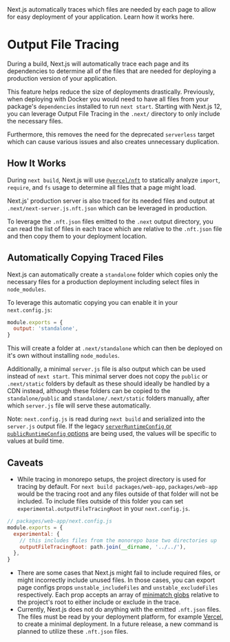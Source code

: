 <PageMeta>
   Next.js automatically traces which files are needed by each page to allow for easy deployment of your application. Learn how it works here.
</PageMeta>

# Output File Tracing

During a build, Next.js will automatically trace each page and its dependencies to determine all of the files that are needed for deploying a production version of your application.

This feature helps reduce the size of deployments drastically. Previously, when deploying with Docker you would need to have all files from your package's `dependencies` installed to run `next start`. Starting with Next.js 12, you can leverage Output File Tracing in the `.next/` directory to only include the necessary files.

Furthermore, this removes the need for the deprecated `serverless` target which can cause various issues and also creates unnecessary duplication.

## How It Works

During `next build`, Next.js will use [`@vercel/nft`](https://github.com/vercel/nft) to statically analyze `import`, `require`, and `fs` usage to determine all files that a page might load.

Next.js' production server is also traced for its needed files and output at `.next/next-server.js.nft.json` which can be leveraged in production.

To leverage the `.nft.json` files emitted to the `.next` output directory, you can read the list of files in each trace which are relative to the `.nft.json` file and then copy them to your deployment location.

## Automatically Copying Traced Files

Next.js can automatically create a `standalone` folder which copies only the necessary files for a production deployment including select files in `node_modules`.

To leverage this automatic copying you can enable it in your `next.config.js`:

```js
module.exports = {
  output: 'standalone',
}
```

This will create a folder at `.next/standalone` which can then be deployed on it's own without installing `node_modules`.

Additionally, a minimal `server.js` file is also output which can be used instead of `next start`. This minimal server does not copy the `public` or `.next/static` folders by default as these should ideally be handled by a CDN instead, although these folders can be copied to the `standalone/public` and `standalone/.next/static` folders manually, after which `server.js` file will serve these automatically.

Note: `next.config.js` is read during `next build` and serialized into the `server.js` output file. If the legacy [`serverRuntimeConfig` or `publicRuntimeConfig` options](/docs/api-reference/next.config.js/runtime-configuration.md) are being used, the values will be specific to values at build time.

## Caveats

- While tracing in monorepo setups, the project directory is used for tracing by default. For `next build packages/web-app`, `packages/web-app` would be the tracing root and any files outside of that folder will not be included. To include files outside of this folder you can set `experimental.outputFileTracingRoot` in your `next.config.js`.

```js
// packages/web-app/next.config.js
module.exports = {
  experimental: {
    // this includes files from the monorepo base two directories up
    outputFileTracingRoot: path.join(__dirname, '../../'),
  },
}
```

- There are some cases that Next.js might fail to include required files, or might incorrectly include unused files. In those cases, you can export page configs props `unstable_includeFiles` and `unstable_excludeFiles` respectively. Each prop accepts an array of [minimatch globs](https://www.npmjs.com/package/minimatch) relative to the project's root to either include or exclude in the trace.
- Currently, Next.js does not do anything with the emitted `.nft.json` files. The files must be read by your deployment platform, for example [Vercel](https://vercel.com), to create a minimal deployment. In a future release, a new command is planned to utilize these `.nft.json` files.

